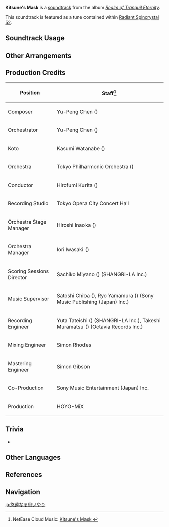 {{Soundtrack Infobox
|image          = Realm of Tranquil Eternity.png
|album          = Realm of Tranquil Eternity
|disc           = 1
|number         = 15
|featured       =
|featured2      =
|featured3      =
|featured_disc  =
|featured_disc2 =
|featured_disc3 =
|youtube_id     = qGAtH5hV32o
|spotify_id     = 4c9MXzcl7wweI43j3dHHWa
|previous       = Everlasting Devotion
|next           = Hanachirusato (Soundtrack)
}}
'''Kitsune's Mask''' is a [[soundtrack]] from the album ''[[Realm of Tranquil Eternity]]''.

This soundtrack is featured as a tune contained within [[Radiant Spincrystal 52]].

==Soundtrack Usage==
{{Soundtrack Usage
|quest    = 
|location = Narukami Island//day
|domain   = 
|teapot   = 52
}}

==Other Arrangements==
{{Files by Category Gallery|Media Using an Unreleased Arrangement of Kitsune's Mask Soundtrack}}

==Production Credits==
{| class="wikitable"
! Position
! Staff<ref>NetEase Cloud Music: [https://music.163.com/#/song?id=1879098369 Kitsune's Mask {{zh|悠远的关怀}}]</ref>
|-
! Composer
| Yu-Peng Chen ({{zh|陈致逸}})
|-
! Orchestrator
| Yu-Peng Chen ({{zh|陈致逸}})
|-
! Koto
| Kasumi Watanabe ({{ja|渡邊 香澄}})
|-
! Orchestra
| Tokyo Philharmonic Orchestra ({{ja|東京フィルハーモニー交響楽団}})
|-
! Conductor
| Hirofumi Kurita ({{ja|栗田 博文}})
|-
! Recording Studio
| Tokyo Opera City Concert Hall
|-
! Orchestra Stage Manager
| Hiroshi Inaoka ({{ja|稲岡 宏司}})
|-
! Orchestra Manager
| Iori Iwasaki ({{ja|岩崎 井織}})
|-
! Scoring Sessions Director
| Sachiko Miyano ({{ja|宮野 幸子}}) (SHANGRI-LA Inc.)
|-
! Music Supervisor
| Satoshi Chiba ({{ja|千葉 智史}}), Ryo Yamamura ({{ja|山村 涼}}) (Sony Music Publishing (Japan) Inc.)
|-
! Recording Engineer
| Yuta Tateishi ({{ja|立石 佑太}}) (SHANGRI-LA Inc.), Takeshi Muramatsu ({{ja|村松 健}}) (Octavia Records Inc.)
|-
! Mixing Engineer
| Simon Rhodes
|-
! Mastering Engineer
| Simon Gibson
|-
! Co-Production
| Sony Music Entertainment (Japan) Inc.
|-
! Production
| HOYO-MiX
|}

==Trivia==
* {{Transclude|Everlasting Devotion|KitsuneTheme|section=1}}

==Other Languages==
{{Other Languages
|en      = Kitsune's Mask
|zhs     = 悠远的关怀
|zhs_rm  = Yōuyuǎn de Guānhuái
|zht     = 悠遠的關懷
|zht_rm  = Yōuyuǎn de Guānhuái
|zh_tl   = 
|ja      = 悠遠なる思いやり
|ja_rm   = Yuuen-naru Omoiyari
|ja_tl   = Far Off Consideration
|ko      = Kitsune's Mask<ref name="RS">{{Ref/Item|Radiant Spincrystal 52|note=Korean, Spanish, French, Russian, Thai, Vietnamese, German, Indonesian, Portuguese, Turkish}}</ref>
|es      = Kitsune's Mask<ref name="RS" />
|fr      = Kitsune's Mask<ref name="RS" />
|ru      = Kitsune's Mask<ref name="RS" />
|th      = Kitsune's Mask<ref name="RS" />
|vi      = Mặt Nạ Kitsune<ref name="RS" />
|vi_tl   = Kitsune Mask
|de      = Kitsune's Mask<ref name="RS" />
|id      = Kitsune's Mask<ref name="RS" />
|pt      = Kitsune's Mask<ref name="RS" />
|tr      = Kitsune's Mask<ref name="RS" />
}}

==References==
{{Reflist}}

==Navigation==
{{Soundtrack Navbox|Realm of Tranquil Eternity}}

[[ja:悠遠なる思いやり]]